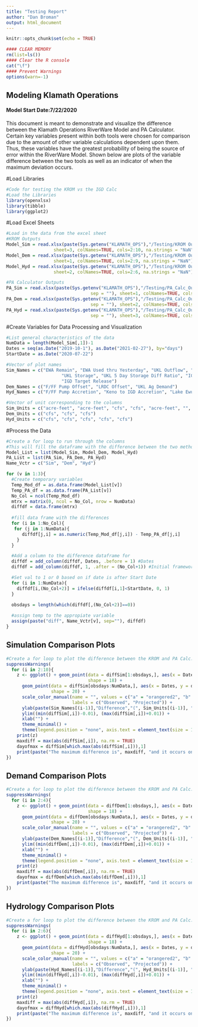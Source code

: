```yaml
---
title: "Testing Report"
author: "Dan Broman"
output: html_document
---
```


```r
knitr::opts_chunk$set(echo = TRUE)
```

```r
#### CLEAR MEMORY
rm(list=ls())
#### Clear the R console
cat("\f")
#### Prevent Warnings
options(warn=-1)
```

## Modeling Klamath Operations
#### Model Start Date:7/22/2020

This document is meant to demonstrate and visualize the difference between the Klamath Operations RiverWare Model and PA Calculator. Certain key variables present within both tools were chosen for comparison due to the amount of other variable calculations dependent upon them. Thus, these variables have the greatest probability of being the source of error within the RiverWare Model. Shown below are plots of the variable difference between the two tools as well as an indicator of when the maximum deviation occurs.

#Load Libraries
```r
#Code for testing the KROM vs the IGD Calc
#Load the Libraries
library(openxlsx)
library(tibble)
library(ggplot2)

```

#Load Excel Sheets
```r
#Load in the data from the excel sheet
#KROM Outputs
Model_Sim = read.xlsx(paste(Sys.getenv("KLAMATH_OPS"),"/Testing/KROM Outputs.xlsx", sep = ""), 
                  sheet=3, colNames=TRUE, cols=2:10, na.strings = "NaN")
Model_Dem = read.xlsx(paste(Sys.getenv("KLAMATH_OPS"),"/Testing/KROM Outputs.xlsx", sep = ""), 
                  sheet=1, colNames=TRUE, cols=2:9, na.strings = "NaN")
Model_Hyd = read.xlsx(paste(Sys.getenv("KLAMATH_OPS"),"/Testing/KROM Outputs.xlsx", sep = ""), 
                  sheet=2, colNames=TRUE, cols=2:6, na.strings = "NaN")

#PA Calculator Outputs
PA_Sim = read.xlsx(paste(Sys.getenv("KLAMATH_OPS"),"/Testing/PA_Calc_Outputs.xlsx",
                                sep = ""), sheet=1, colNames=TRUE, cols=2:10)
PA_Dem = read.xlsx(paste(Sys.getenv("KLAMATH_OPS"),"/Testing/PA_Calc_Outputs.xlsx",
                                sep = ""), sheet=2, colNames=TRUE, cols=2:9)
PA_Hyd = read.xlsx(paste(Sys.getenv("KLAMATH_OPS"),"/Testing/PA_Calc_Outputs.xlsx",
                                sep = ""), sheet=3, colNames=TRUE, cols=2:6)
```

#Create Variables for Data Processing and Visualization 
```r
#List general characteristics of the data
NumData = length(Model_Sim[,1])-1
Dates = seq(as.Date("2019-10-1"), as.Date("2021-02-27"), by="days")
StartDate = as.Date("2020-07-22")

#Vector of plot names
Sim_Names = c("EWA Remain", "EWA Used thru Yesterday", "UKL Outflow", "UKL Release Difference",
                     "UKL Storage", "UKL 5 Day Storage Diff Ratio", "IGD Outflow", "IGD Scheduled Release",
                     "IGD Target Release")
Dem_Names = c("F/FF Pump Offset", "LRDC Offset", "UKL Ag Demand")
Hyd_Names = c("F/FF Pump Accretion", "Keno to IGD Accretion", "Lake Ewuana Accretion", "LRDC Accretion", "UKL Inflow")

#Vector of unit corresponding to the columns
Sim_Units = c("acre-feet", "acre-feet", "cfs", "cfs", "acre-feet", "", "cfs", "cfs", "cfs")
Dem_Units = c("cfs", "cfs", "cfs")
Hyd_Units = c("cfs", "cfs", "cfs", "cfs", "cfs")
```

#Process the Data
```r
#Create a for loop to run through the columns
#This will fill the dataframe with the difference between the two methods
Model_List = list(Model_Sim, Model_Dem, Model_Hyd)
PA_List = list(PA_Sim, PA_Dem, PA_Hyd)
Name_Vctr = c("Sim", "Dem", "Hyd")

for (v in 1:3){
  #Create temporary variables
  Temp_Mod_df = as.data.frame(Model_List[v])
  Temp_PA_df = as.data.frame(PA_List[v])
  No_Col = ncol(Temp_Mod_df)
  mtrx = matrix(0, ncol = No_Col, nrow = NumData)
  diffdf = data.frame(mtrx)
  
  #fill data frame with the differences
  for (i in 1:No_Col){
   for (j in 1:NumData){
      diffdf[j,i] = as.numeric(Temp_Mod_df[j,i]) - Temp_PA_df[j,i]
    }
  }

  #Add a column to the difference dataframe for
  diffdf = add_column(diffdf, Dates, .before = 1) #Dates
  diffdf = add_column(diffdf, 1, .after = (No_Col+1)) #Initial framework for Start Date Identification

  #Set val to 1 or 0 based on if date is after Start Date
  for (i in 1:NumData){
    diffdf[i,(No_Col+2)] = ifelse(diffdf[i,1]<StartDate, 0, 1)
  }

  obsdays = length(which(diffdf[,(No_Col+2)]==0))
  
  #assign temp to the appropiate variable
  assign(paste("diff", Name_Vctr[v], sep=""), diffdf)
}

```

## Simulation Comparison Plots
```r
#Create a for loop to plot the difference between the KROM and PA Calc.
suppressWarnings(
  for (i in 2:10){
    z <- ggplot() + geom_point(data = diffSim[1:obsdays,], aes(x = Dates, y = diffSim[1:obsdays,i], color = "a"), 
                               shape = 18) +
      geom_point(data = diffSim[obsdays:NumData,], aes(x = Dates, y = diffSim[obsdays:NumData,i], color = "b"),
                 shape = 20) +
      scale_color_manual(name = "", values = c("a" = "orangered2", "b" = "royalblue3"),
                         labels = c("Observed", "Projected")) +
      ylab(paste(Sim_Names[(i-1)],"Difference","(", Sim_Units[(i-1)], ")", sep = " ")) +
      ylim((min(diffSim[,i])-0.01), (max(diffSim[,i])+0.01)) +
      xlab("") +
      theme_minimal() +
      theme(legend.position = "none", axis.text = element_text(size = 15), axis.title=element_text(size = 15))
    print(z)
    maxdiff = max(abs(diffSim[,i]), na.rm = TRUE)
    dayofmax = diffSim[which.max(abs(diffSim[,i])),1]
    print(paste("The maximum difference is", maxdiff, "and it occurs on", dayofmax, sep = " "))
})
```

## Demand Comparison Plots
```r
#Create a for loop to plot the difference between the KROM and PA Calc.
suppressWarnings(
  for (i in 2:4){
    z <- ggplot() + geom_point(data = diffDem[1:obsdays,], aes(x = Dates, y = diffDem[1:obsdays,i], color = "a"), 
                               shape = 18) +
      geom_point(data = diffDem[obsdays:NumData,], aes(x = Dates, y = diffDem[obsdays:NumData,i], color = "b"),
                 shape = 20) +
      scale_color_manual(name = "", values = c("a" = "orangered2", "b" = "royalblue3"),
                         labels = c("Observed", "Projected")) +
      ylab(paste(Dem_Names[(i-1)],"Difference","(", Dem_Units[(i-1)], ")", sep = " ")) +
      ylim((min(diffDem[,i])-0.01), (max(diffDem[,i])+0.01)) +
      xlab("") +
      theme_minimal() +
      theme(legend.position = "none", axis.text = element_text(size = 15), axis.title=element_text(size = 15))
    print(z)
    maxdiff = max(abs(diffDem[,i]), na.rm = TRUE)
    dayofmax = diffDem[which.max(abs(diffDem[,i])),1]
    print(paste("The maximum difference is", maxdiff, "and it occurs on", dayofmax, sep = " "))
})
```

## Hydrology Comparison Plots
```r
#Create a for loop to plot the difference between the KROM and PA Calc.
suppressWarnings(
  for (i in 2:6){
    z <- ggplot() + geom_point(data = diffHyd[1:obsdays,], aes(x = Dates, y = diffHyd[1:obsdays,i], color = "a"), 
                               shape = 18) +
      geom_point(data = diffHyd[obsdays:NumData,], aes(x = Dates, y = diffHyd[obsdays:NumData,i], color = "b"),
                 shape = 20) +
      scale_color_manual(name = "", values = c("a" = "orangered2", "b" = "royalblue3"),
                         labels = c("Observed", "Projected")) +
      ylab(paste(Hyd_Names[(i-1)],"Difference","(", Hyd_Units[(i-1)], ")", sep = " ")) +
      ylim((min(diffHyd[,i])-0.01), (max(diffHyd[,i])+0.01)) +
      xlab("") +
      theme_minimal() +
      theme(legend.position = "none", axis.text = element_text(size = 15), axis.title=element_text(size = 15))
    print(z)
    maxdiff = max(abs(diffHyd[,i]), na.rm = TRUE)
    dayofmax = diffHyd[which.max(abs(diffHyd[,i])),1]
    print(paste("The maximum difference is", maxdiff, "and it occurs on", dayofmax, sep = " "))
})
```